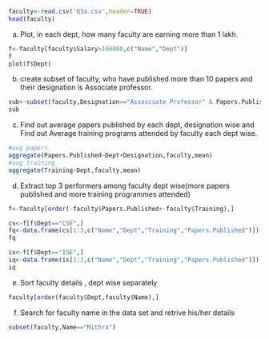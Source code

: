 ```r
faculty<-read.csv('Q3a.csv',header=TRUE)
head(faculty)
```

a. Plot, in each dept, how many faculty are earning more than 1 lakh.
```r
f<-faculty[faculty$Salary>100000,c("Name","Dept")]
f
plot(f$Dept)

```

b. create subset of faculty, who have published more than 10 papers and their designation is Associate professor.
```r
sub<-subset(faculty,Designation=="Assosciate Professor" & Papers.Published>4)
sub
```

c. Find out average papers published by each dept, designation wise and Find out Average training programs attended by faculty each dept wise.
```r
#avg papers
aggregate(Papers.Published~Dept+Designation,faculty,mean)
#avg training 
aggregate(Training~Dept,faculty,mean)
```

d. Extract top 3 performers among faculty dept wise(more papers published and more training programmes attended)
```r
f<-faculty[order(-faculty$Papers.Published+-faculty$Training),]

cs<-f[f$Dept=="CSE",]
fq<-data.frame(cs[1:3,c("Name","Dept","Training","Papers.Published")])
fq

is<-f[f$Dept=="ISE",]
iq<-data.frame(is[1:3,c("Name","Dept","Training","Papers.Published")])
iq

```

e. Sort faculty details , dept wise separately
```r
faculty[order(faculty$Dept,faculty$Name),]

```

f. Search for faculty name in the data set and retrive his/her details
```r
subset(faculty,Name=="Mithra")

```

